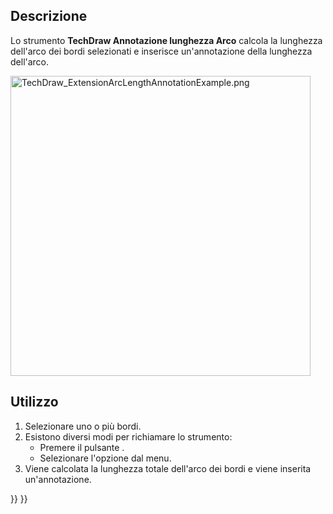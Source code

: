 <languages/>

{{Docnav/it
|[[TechDraw_ExtensionAreaAnnotation/it|Annotazione calcolo Area]]
|[[TechDraw_ExtensionCustomizeFormat/it|Personalizza formato]]
|[[TechDraw_Workbench/it|TechDraw]]
|IconL=TechDraw_ExtensionAreaAnnotation.svg
|IconR=TechDraw_ExtensionCustomizeFormat.svg
|IconC=Workbench_TechDraw.svg
}}

{{GuiCommand/it
|Name=TechDraw ExtensionArcLengthAnnotation
|Name/it=TechDraw Annotazione lunghezza Arco
|MenuLocation=TechDraw → Estensioni: Attributi/Modifiche → Calcola la lunghezza dell'arco dei bordi selezionati
|Workbenches=[[TechDraw_Workbench|TechDraw]]
|Shortcut=
|Version=1.0
|SeeAlso=[[TechDraw_ExtensionCreateLengthArc/it|TechDraw Quota lunghezza arco]]
}}

<span id="Description"></span>
==Descrizione==

Lo strumento '''TechDraw Annotazione lunghezza Arco''' calcola la lunghezza dell'arco dei bordi selezionati e inserisce un'annotazione della lunghezza dell'arco.

[[Image:TechDraw_ExtensionArcLengthAnnotationExample.png|480px]]
{{Caption|La lunghezza calcolata di un'approssimazione B-spline di sin(x) da 0 a 2π}}

<span id="Usage"></span>
==Utilizzo==

# Selezionare uno o più bordi.
# Esistono diversi modi per richiamare lo strumento:
#* Premere il pulsante {{Button|[[Image:TechDraw_ExtensionArcLengthAnnotation.svg|16px]] [[TechDraw_ExtensionArcLengthAnnotation/it|Calcola la lunghezza dell'arco dei bordi selezionati]]}}.
#* Selezionare l'opzione {{MenuCommand|TechDraw → Estensioni: Attributi/Modifiche → [[Image:TechDraw_ExtensionArcLengthAnnotation.svg|16px]] Calcola la lunghezza dell'arco dei bordi selezionati}} dal menu.
# Viene calcolata la lunghezza totale dell'arco dei bordi e viene inserita un'annotazione.


{{Docnav/it
|[[TechDraw_ExtensionAreaAnnotation/it|Annotazione calcolo Area]]
|[[TechDraw_ExtensionCustomizeFormat/it|Personalizza formato]]
|[[TechDraw_Workbench/it|TechDraw]]
|IconL=TechDraw_ExtensionAreaAnnotation.svg
|IconR=TechDraw_ExtensionCustomizeFormat.svg
|IconC=Workbench_TechDraw.svg
}}

{{TechDraw_Tools_navi{{#translation:}}}}
{{Userdocnavi{{#translation:}}}}